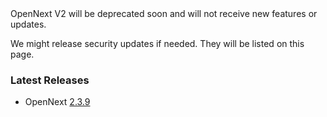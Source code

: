 
<Callout>
  OpenNext V2 will be deprecated soon and will not receive new features or updates.
  
  We might release security updates if needed. They will be listed on this page.
</Callout>

### Latest Releases

- OpenNext [2.3.9](https://github.com/opennextjs/opennextjs-aws/releases/tag/v2.3.9)